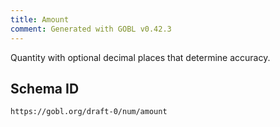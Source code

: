```yaml
---
title: Amount
comment: Generated with GOBL v0.42.3
---
```


Quantity with optional decimal places that determine accuracy.

## Schema ID

`https://gobl.org/draft-0/num/amount`

